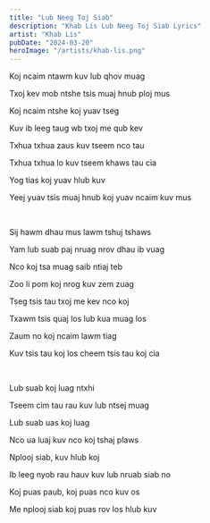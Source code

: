 ```yaml
---
title: "Lub Neeg Toj Siab"
description: "Khab Lis Lub Neeg Toj Siab Lyrics"
artist: "Khab Lis"
pubDate: "2024-03-20"
heroImage: "/artists/khab-lis.png"
---
```


Koj ncaim ntawm kuv lub qhov muag

Txoj kev mob ntshe tsis muaj hnub ploj mus

Koj ncaim ntshe koj yuav tseg

Kuv ib leeg taug wb txoj me qub kev

Txhua txhua zaus kuv tseem nco tau

Txhua txhua lo kuv tseem khaws tau cia

Yog tias koj yuav hlub kuv

Yeej yuav tsis muaj hnub koj yuav ncaim kuv mus

<br />

Sij hawm dhau mus lawm tshuj tshaws

Yam lub suab paj nruag nrov dhau ib vuag

Nco koj tsa muag saib ntiaj teb

Zoo li pom koj nrog kuv zem zuag

Tseg tsis tau txoj me kev nco koj

Txawm tsis quaj los lub kua muag los

Zaum no koj ncaim lawm tiag

Kuv tsis tau koj los cheem tsis tau koj cia

<br />

Lub suab koj luag ntxhi

Tseem cim tau rau kuv lub ntsej muag

Lub suab uas koj luag

Nco ua luaj kuv nco koj tshaj plaws

Nplooj siab, kuv hlub koj

Ib leeg nyob rau hauv kuv lub nruab siab no

Koj puas paub, koj puas nco kuv os

Me nplooj siab koj puas rov los hlub kuv
